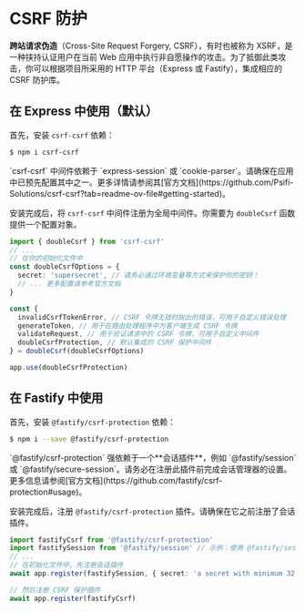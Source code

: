# CSRF 防护

**跨站请求伪造**（Cross-Site Request Forgery, CSRF），有时也被称为 XSRF，是一种挟持认证用户在当前 Web 应用中执行非自愿操作的攻击。为了抵御此类攻击，你可以根据项目所采用的 HTTP 平台（Express 或 Fastify），集成相应的 CSRF 防护库。

## 在 Express 中使用（默认）

首先，安装 `csrf-csrf` 依赖：

```bash
$ npm i csrf-csrf
```

<CalloutInfo type="warning">
  `csrf-csrf` 中间件依赖于 `express-session` 或
  `cookie-parser`。请确保在应用中已预先配置其中之一。更多详情请参阅其[官方文档](https://github.com/Psifi-Solutions/csrf-csrf?tab=readme-ov-file#getting-started)。
</CalloutInfo>

安装完成后，将 `csrf-csrf` 中间件注册为全局中间件。你需要为 `doubleCsrf` 函数提供一个配置对象。

```ts
import { doubleCsrf } from 'csrf-csrf'
// ...
// 在你的初始化文件中
const doubleCsrfOptions = {
  secret: 'supersecret', // 请务必通过环境变量等方式来保护你的密钥！
  // ... 更多配置请参考官方文档
}

const {
  invalidCsrfTokenError, // CSRF 令牌无效时抛出的错误，可用于自定义错误处理
  generateToken, // 用于在路由处理程序中为客户端生成 CSRF 令牌
  validateRequest, // 用于验证请求中的 CSRF 令牌，可用于自定义中间件
  doubleCsrfProtection, // 默认集成的 CSRF 保护中间件
} = doubleCsrf(doubleCsrfOptions)

app.use(doubleCsrfProtection)
```

## 在 Fastify 中使用

首先，安装 `@fastify/csrf-protection` 依赖：

```bash
$ npm i --save @fastify/csrf-protection
```

<CalloutInfo type="warning">
  `@fastify/csrf-protection` 强依赖于一个**会话插件**，例如 `@fastify/session` 或
  `@fastify/secure-session`。请务必在注册此插件前完成会话管理器的设置。更多信息请参阅[官方文档](https://github.com/fastify/csrf-protection#usage)。
</CalloutInfo>

安装完成后，注册 `@fastify/csrf-protection` 插件。请确保在它之前注册了会话插件。

```ts
import fastifyCsrf from '@fastify/csrf-protection'
import fastifySession from '@fastify/session' // 示例：使用 @fastify/session
// ...
// 在初始化文件中，先注册会话插件
await app.register(fastifySession, { secret: 'a secret with minimum 32 characters' })

// 然后注册 CSRF 保护插件
await app.register(fastifyCsrf)
```
